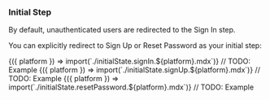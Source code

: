 
### Initial Step

By default, unauthenticated users are redirected to the Sign In step.

You can explicitly redirect to Sign Up or Reset Password as your initial step:

<Tabs>
  <TabItem title="Sign In">
    <Fragment>
      {({ platform }) => import(`./initialState.signIn.${platform}.mdx`)}
    </Fragment>
    // TODO: Example
  </TabItem>
  <TabItem title="Sign Up">
    <Fragment>
      {({ platform }) => import(`./initialState.signUp.${platform}.mdx`)}
    </Fragment>
    // TODO: Example
  </TabItem>
  <TabItem title="Reset Password">
    <Fragment>
      {({ platform }) => import(`./initialState.resetPassword.${platform}.mdx`)}
    </Fragment>
    // TODO: Example
  </TabItem>
</Tabs>
